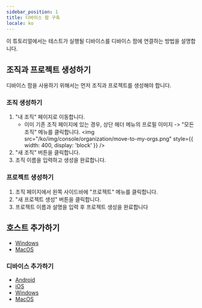 ```yaml
---
sidebar_position: 1
title: 디바이스 팜 구축
locale: ko
---
```


이 튜토리얼에서는 테스트가 실행될 디바이스를 디바이스 팜에 연결하는 방법을 설명합니다.

## 조직과 프로젝트 생성하기

디바이스 팜을 사용하기 위해서는 먼저 조직과 프로젝트를 생성해야 합니다.

### 조직 생성하기

1. "내 조직" 페이지로 이동합니다.
   - 이미 기존 조직 페이지에 있는 경우, 상단 헤더 메뉴의 프로필 이미지 -> "모든 조직" 메뉴를 클릭합니다.
     <img
       src="/ko/img/console/organization/move-to-my-orgs.png"
       style={{ width: 400, display: 'block' }}
     />
2. "새 조직" 버튼을 클릭합니다.
3. 조직 이름을 입력하고 생성을 완료합니다.

### 프로젝트 생성하기

1. 조직 페이지에서 왼쪽 사이드바에 "프로젝트" 메뉴를 클릭합니다.
2. "새 프로젝트 생성" 버튼을 클릭합니다.
3. 프로젝트 이름과 설명을 입력 후 프로젝트 생성을 완료합니다

## 호스트 추가하기

- [Windows](/ko/get-started/tutorials/device-farm/host)
- [MacOS](/ko/get-started/tutorials/device-farm/host)

### 디바이스 추가하기

- [Android](/ko/get-started/tutorials/device-farm/device/android)
- [iOS](/ko/get-started/tutorials/device-farm/device/ios)
- [Windows](/ko/get-started/tutorials/device-farm/device/windows)
- [MacOS](/ko/get-started/tutorials/device-farm/device/macos)
